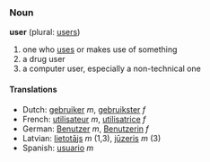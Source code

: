 ===Noun===
'''user''' (plural: [[users]])

#one who [[use]]s or makes use of something
#a drug user
#a computer user, especially a non-technical one

====Translations====
*Dutch: [[gebruiker]] ''m'', [[gebruikster]] ''f''
*French: [[utilisateur]] ''m'', [[utilisatrice]] ''f''
*German: [[Benutzer]] ''m'', [[Benutzerin]] ''f''
*Latvian: [[lietotājs]] ''m'' (1,3), [[jūzeris]] ''m'' (3)
*Spanish: [[usuario]] ''m''